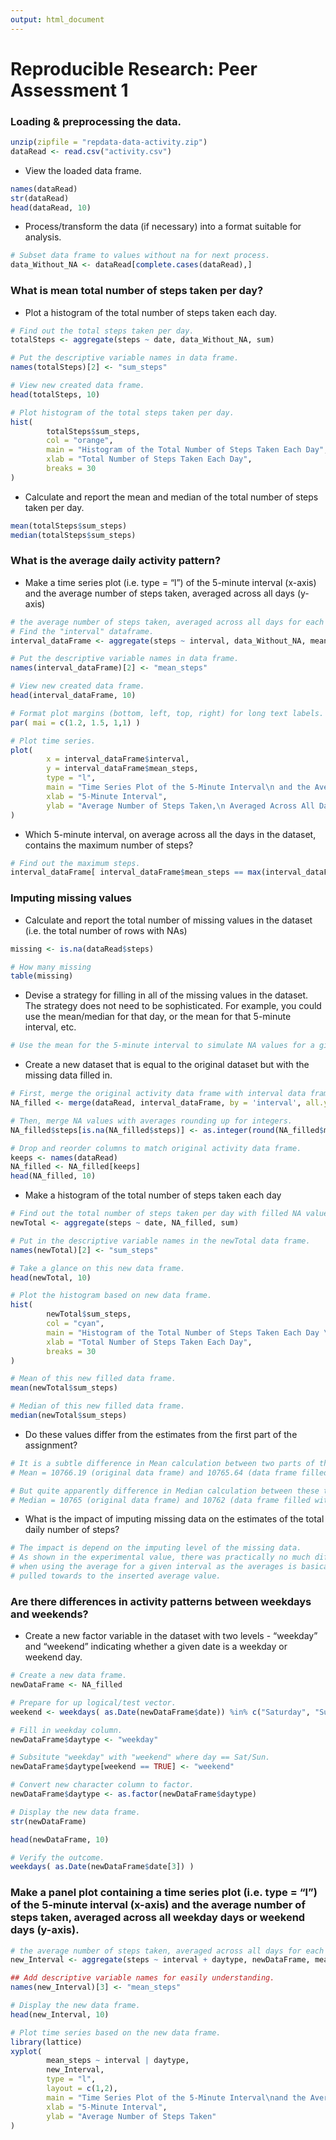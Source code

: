 ```yaml
---
output: html_document
---
```

# Reproducible Research: Peer Assessment 1


### Loading & preprocessing the data.
```r
unzip(zipfile = "repdata-data-activity.zip")
dataRead <- read.csv("activity.csv")
```


- View the loaded data frame.
```r
names(dataRead)
str(dataRead)
head(dataRead, 10)
```

- Process/transform the data (if necessary) into a format suitable for analysis.
```r
# Subset data frame to values without na for next process.
data_Without_NA <- dataRead[complete.cases(dataRead),]
```


### What is mean total number of steps taken per day?

- Plot a histogram of the total number of steps taken each day.
```r
# Find out the total steps taken per day.
totalSteps <- aggregate(steps ~ date, data_Without_NA, sum)

# Put the descriptive variable names in data frame.
names(totalSteps)[2] <- "sum_steps"

# View new created data frame.
head(totalSteps, 10)

# Plot histogram of the total steps taken per day.
hist(
        totalSteps$sum_steps,
        col = "orange",
        main = "Histogram of the Total Number of Steps Taken Each Day",
        xlab = "Total Number of Steps Taken Each Day",
        breaks = 30
)
```

- Calculate and report the mean and median of the total number of steps taken per day.
```r
mean(totalSteps$sum_steps)
median(totalSteps$sum_steps)
```


### What is the average daily activity pattern?
- Make a time series plot (i.e. type = "l") of the 5-minute interval (x-axis) and the average number of steps taken, averaged across all days (y-axis)
```r
# the average number of steps taken, averaged across all days for each 5-minute
# Find the "interval" dataframe.
interval_dataFrame <- aggregate(steps ~ interval, data_Without_NA, mean)

# Put the descriptive variable names in data frame.
names(interval_dataFrame)[2] <- "mean_steps"

# View new created data frame.
head(interval_dataFrame, 10)

# Format plot margins (bottom, left, top, right) for long text labels.
par( mai = c(1.2, 1.5, 1,1) )

# Plot time series.
plot(
        x = interval_dataFrame$interval,
        y = interval_dataFrame$mean_steps,
        type = "l",
        main = "Time Series Plot of the 5-Minute Interval\n and the Average Number of Steps Taken, Averaged Across All Days",
        xlab = "5-Minute Interval",
        ylab = "Average Number of Steps Taken,\n Averaged Across All Days"
)
```


- Which 5-minute interval, on average across all the days in the dataset, contains the maximum number of steps?
```r
# Find out the maximum steps.
interval_dataFrame[ interval_dataFrame$mean_steps == max(interval_dataFrame$mean_steps), ]
```

### Imputing missing values
- Calculate and report the total number of missing values in the dataset (i.e. the total number of rows with NAs)
```r
missing <- is.na(dataRead$steps)

# How many missing
table(missing)
```



- Devise a strategy for filling in all of the missing values in the dataset. The strategy does not need to be sophisticated. For example, you could use the mean/median for that day, or the mean for that 5-minute interval, etc.
```r
# Use the mean for the 5-minute interval to simulate NA values for a given internval.
```


- Create a new dataset that is equal to the original dataset but with the missing data filled in.
```r
# First, merge the original activity data frame with interval data frame.
NA_filled <- merge(dataRead, interval_dataFrame, by = 'interval', all.y = F)

# Then, merge NA values with averages rounding up for integers.
NA_filled$steps[is.na(NA_filled$steps)] <- as.integer(round(NA_filled$mean_steps[is.na(NA_filled$steps)]))

# Drop and reorder columns to match original activity data frame.
keeps <- names(dataRead)
NA_filled <- NA_filled[keeps]
head(NA_filled, 10)
```


- Make a histogram of the total number of steps taken each day
```r
# Find out the total number of steps taken per day with filled NA value.
newTotal <- aggregate(steps ~ date, NA_filled, sum)

# Put in the descriptive variable names in the newTotal data frame.
names(newTotal)[2] <- "sum_steps"

# Take a glance on this new data frame.
head(newTotal, 10)

# Plot the histogram based on new data frame.
hist(
        newTotal$sum_steps,
        col = "cyan",
        main = "Histogram of the Total Number of Steps Taken Each Day \nwith the missing data filled in",
        xlab = "Total Number of Steps Taken Each Day",
        breaks = 30
)

# Mean of this new filled data frame.
mean(newTotal$sum_steps)

# Median of this new filled data frame.
median(newTotal$sum_steps)
```

- Do these values differ from the estimates from the first part of the assignment?
```r
# It is a subtle difference in Mean calculation between two parts of the assignment; 
# Mean = 10766.19 (original data frame) and 10765.64 (data frame filled with NA),

# But quite apparently difference in Median calculation between these two parts of the assignment.
# Median = 10765 (original data frame) and 10762 (data frame filled with NA),
```


- What is the impact of imputing missing data on the estimates of the total daily number of steps?
```r
# The impact is depend on the imputing level of the missing data.
# As shown in the experimental value, there was practically no much difference 
# when using the average for a given interval as the averages is basically 
# pulled towards to the inserted average value.
```


### Are there differences in activity patterns between weekdays and weekends?
- Create a new factor variable in the dataset with two levels - "weekday" and "weekend" indicating whether a given date is a weekday or weekend day.
```r
# Create a new data frame.
newDataFrame <- NA_filled

# Prepare for up logical/test vector.
weekend <- weekdays( as.Date(newDataFrame$date)) %in% c("Saturday", "Sunday" )

# Fill in weekday column.
newDataFrame$daytype <- "weekday"

# Subsitute "weekday" with "weekend" where day == Sat/Sun.
newDataFrame$daytype[weekend == TRUE] <- "weekend"

# Convert new character column to factor.
newDataFrame$daytype <- as.factor(newDataFrame$daytype)

# Display the new data frame.
str(newDataFrame)

head(newDataFrame, 10)

# Verify the outcome.
weekdays( as.Date(newDataFrame$date[3]) )
```


### Make a panel plot containing a time series plot (i.e. type = "l") of the 5-minute interval (x-axis) and the average number of steps taken, averaged across all weekday days or weekend days (y-axis).
```r
# the average number of steps taken, averaged across all days for each 5-minute interval.
new_Interval <- aggregate(steps ~ interval + daytype, newDataFrame, mean)

## Add descriptive variable names for easily understanding.
names(new_Interval)[3] <- "mean_steps"

# Display the new data frame.
head(new_Interval, 10)

# Plot time series based on the new data frame.
library(lattice)
xyplot(
        mean_steps ~ interval | daytype,
        new_Interval,
        type = "l",
        layout = c(1,2),
        main = "Time Series Plot of the 5-Minute Interval\nand the Average Number of Steps Taken,\nAveraged Across All Weekday Days or Weekend Days",
        xlab = "5-Minute Interval",
        ylab = "Average Number of Steps Taken"
)

```







